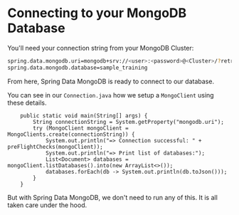 # Connecting to your MongoDB Database

You'll need your connection string from your MongoDB Cluster:

```bash
spring.data.mongodb.uri=mongodb+srv://<user>:<password>@<Cluster>/?retryWrites=true&w=majority
spring.data.mongodb.database=sample_training
```
From here, Spring Data MongoDB is ready to connect to our database.

You can see in our `Connection.java` how we setup a `MongoClient` using these details. 
```
    public static void main(String[] args) {
        String connectionString = System.getProperty("mongodb.uri");
        try (MongoClient mongoClient = MongoClients.create(connectionString)) {
            System.out.println("=> Connection successful: " + preFlightChecks(mongoClient));
            System.out.println("=> Print list of databases:");
            List<Document> databases = mongoClient.listDatabases().into(new ArrayList<>());
            databases.forEach(db -> System.out.println(db.toJson()));
        }
    }
```

But with Spring Data MongoDB, we don't need to run any of this. It is all taken care under the hood.

